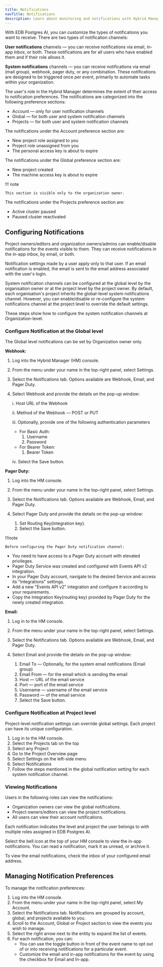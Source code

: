 ```yaml
---
title: Notifications
navTitle: Notifications
description: Learn about monitoring and notifications with Hybrid Manager.
---
```


With EDB Postgres AI, you can customize the types of notifications you want to receive. There are two types of notification channels:

**User notifications** channels &mdash; you can receive notifications via email, in-app inbox, or both. These notifications are for all users who have enabled them and if their role allows it.

**System notifications** channels &mdash; you can receive notifications via email (mail group), webhook, pager duty, or any combination. These notifications are designed to be triggered once per event, primarily to automate tasks within your organization.

The user's role in the Hybrid Manager determines the extent of their access to notification preferences. The notifications are categorized into the following preference sections:

-   Account &mdash; only for user notification channels
-   Global &mdash; for both user and system notification channels
-   Projects &mdash; for both user and system notification channels

The notifications under the Account preference section are:

-   New project role assigned to you
-   Project role unassigned from you
-   The personal access key is about to expire

The notifications under the Global preference section are:

-   New project created
-   The machine access key is about to expire

!!! note

    This section is visible only to the organization owner.

The notifications under the Projects preference section are:

-   Active cluster paused
-   Paused cluster reactivated

## Configuring Notifications

Project owners/editors and organization owners/admins can enable/disable notifications for the events visible to them. They can receive notifications in the in-app inbox, by email, or both.

Notification settings made by a user apply only to that user. If an email notification is enabled, the email is sent to the email address associated with the user's login.

System notification channels can be configured at the global level by the organisation owner or at the project level by the project owner. By default, each organisation's project inherits the global-level system notifications channel. However, you can enable/disable or re-configure the system notifications channel at the project level to override the default settings.

These steps show how to configure the system notification channels at Organization-level:

### Configure Notification at the Global level

The Global level notifications can be set by Organization owner only.

**Webhook:**

1.  Log into the Hybrid Manager (HM) console.
2.  From the menu under your name in the top-right panel, select Settings.
3.  Select the Notifications tab. Options available are Webhook, Email, and Pager Duty.
4.  Select Webhook and provide the details on the pop-up window:

    i.   Host URL of the Webhook

    ii.  Method of the Webhook &mdash; POST or PUT

    iii. Optionally, provide one of the following  authentication parameters

    -   For Basic Auth:
        1.  Username
        2.  Password
    -   For Bearer Token:
        1.  Bearer Token

    iv. Select the Save button.

**Pager Duty:**

1.  Log into the HM console.
2.  From the menu under your name in the top-right panel, select Settings.
3.  Select the Notifications tab. Options available are Webhook, Email, and Pager Duty.
4.  Select Pager Duty and provide the details on the pop-up window:

    1.  Set Routing Key(integration key).
    2.  Select the Save button.
              

!!!note

    Before configuring the Pager Duty notification channel:

   -   You need to have access to a Pager Duty account with elevated privileges.
   -   Pager Duty Service was created and configured with Events API v2 integration.
   -   In your Pager Duty account, navigate to the desired Service and access its "Integrations" settings.
   -   Add a new "Events API v2" integration and configure it according to your requirements.
   -   Copy the Integration Key(routing key) provided by Pager Duty for the newly created integration.

**Email:**

1.  Log in to the HM console.
2.  From the menu under your name in the top-right panel, select Settings.
3.  Select the Notifications tab. Options available are Webhook, Email, and Pager Duty.
4.  Select Email and provide the details on the pop-up window:

    1.  Email To &mdash; Optionally, for the system email notifications (Email group)
    2.  Email From &mdash; for the email which is sending the email
    3.  Host &mdash; URL of the email service
    4.  Port &mdash; port of the email service
    5.  Username &mdash; username of the email service
    6.  Password &mdash; of the email service
    7.  Select the Save button.

### Configure Notification at Project level

Project-level notification settings can override global settings. Each project can have its unique configuration.

1.  Log in to the HM console.
2.  Select the Projects tab on the top
3.  Select any Project
4.  Go to the Project Overview page
5.  Select Settings on the left-side menu
6.  Select Notifications
7.  Follow the steps mentioned in the global notification setting for each system notification channel.

### Viewing Notifications

Users in the following roles can view the notifications:

-   Organization owners can view the global notifications.
-   Project owners/editors can view the project notifications.
-   All users can view their account notifications.

Each notification indicates the level and project the user belongs to with multiple roles assigned in EDB Postgres AI.

Select the bell icon at the top of your HM console to view the in-app notifications. You can read a notification, mark it as unread, or archive it.

To view the email notifications, check the inbox of your configured email address.

## Managing Notification Preferences

To manage the notification preferences:

1.  Log into the HM console.
2.  From the menu under your name in the top-right panel, select My Account.
3.  Select the Notifications tab. Notifications are grouped by account, global, and projects available to you.
4.  Scroll to the Account, Global or Project section to view the events you wish to manage.
5.  Select the right arrow next to the entity to expand the list of events.
6.  For each notification, you can:
    -   You can use the toggle button in front of the event name to opt out of or into receiving notifications for a particular event.
    -   Customize the email and in-app notifications for the event by using the checkbox for Email and In-app.
